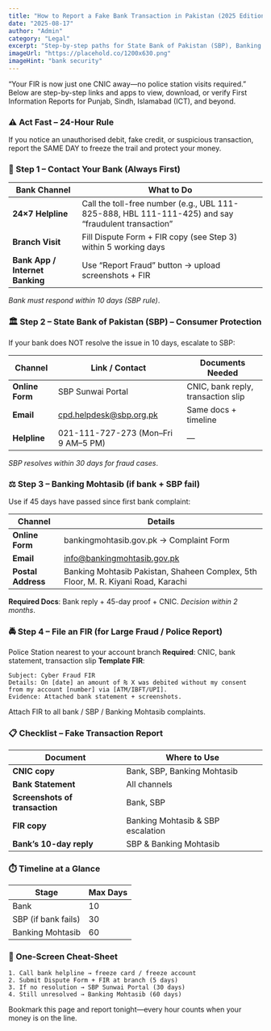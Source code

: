 ```yaml
---
title: "How to Report a Fake Bank Transaction in Pakistan (2025 Edition)"
date: "2025-08-17"
author: "Admin"
category: "Legal"
excerpt: "Step-by-step paths for State Bank of Pakistan (SBP), Banking Mohtasib, and your own bank—all updated for 2025."
imageUrl: "https://placehold.co/1200x630.png"
imageHint: "bank security"
---
```


“Your FIR is now just one CNIC away—no police station visits required.”
Below are step-by-step links and apps to view, download, or verify First Information Reports for Punjab, Sindh, Islamabad (ICT), and beyond.

### ⚠️ Act Fast – 24-Hour Rule
If you notice an unauthorised debit, fake credit, or suspicious transaction, report the SAME DAY to freeze the trail and protect your money.

### 🏦 Step 1 – Contact Your Bank (Always First)

| Bank Channel                  | What to Do                                                                                             |
| ----------------------------- | ------------------------------------------------------------------------------------------------------ |
| **24×7 Helpline**             | Call the toll-free number (e.g., UBL 111-825-888, HBL 111-111-425) and say “fraudulent transaction”       |
| **Branch Visit**              | Fill Dispute Form + FIR copy (see Step 3) within 5 working days                                        |
| **Bank App / Internet Banking** | Use “Report Fraud” button → upload screenshots + FIR                                                    |
*Bank must respond within 10 days (SBP rule)*.

### 🏛️ Step 2 – State Bank of Pakistan (SBP) – Consumer Protection
If your bank does NOT resolve the issue in 10 days, escalate to SBP:

| Channel       | Link / Contact                     | Documents Needed                          |
| ------------- | ---------------------------------- | ----------------------------------------- |
| **Online Form** | SBP Sunwai Portal                  | CNIC, bank reply, transaction slip        |
| **Email**     | cpd.helpdesk@sbp.org.pk            | Same docs + timeline                      |
| **Helpline**  | 021-111-727-273 (Mon–Fri 9 AM–5 PM) | —                                         |
*SBP resolves within 30 days for fraud cases*.

### ⚖️ Step 3 – Banking Mohtasib (if bank + SBP fail)
Use if 45 days have passed since first bank complaint:

| Channel         | Details                                                                    |
| --------------- | -------------------------------------------------------------------------- |
| **Online Form**   | bankingmohtasib.gov.pk → Complaint Form                                    |
| **Email**       | info@bankingmohtasib.gov.pk                                                |
| **Postal Address** | Banking Mohtasib Pakistan, Shaheen Complex, 5th Floor, M. R. Kiyani Road, Karachi |
**Required Docs**: Bank reply + 45-day proof + CNIC.
*Decision within 2 months*.

### 🚔 Step 4 – File an FIR (for Large Fraud / Police Report)
Police Station nearest to your account branch
**Required**: CNIC, bank statement, transaction slip
**Template FIR**:
```
Subject: Cyber Fraud FIR  
Details: On [date] an amount of ₨ X was debited without my consent from my account [number] via [ATM/IBFT/UPI].  
Evidence: Attached bank statement + screenshots.
```
Attach FIR to all bank / SBP / Banking Mohtasib complaints.

### 📋 Checklist – Fake Transaction Report

| Document                  | Where to Use                          |
| ------------------------- | ------------------------------------- |
| **CNIC copy**             | Bank, SBP, Banking Mohtasib           |
| **Bank Statement**        | All channels                          |
| **Screenshots of transaction** | Bank, SBP                             |
| **FIR copy**              | Banking Mohtasib & SBP escalation     |
| **Bank’s 10-day reply**   | SBP & Banking Mohtasib                |

### ⏱️ Timeline at a Glance

| Stage           | Max Days |
| --------------- | -------- |
| Bank            | 10       |
| SBP (if bank fails) | 30       |
| Banking Mohtasib | 60       |

### 🔄 One-Screen Cheat-Sheet
```
1. Call bank helpline → freeze card / freeze account  
2. Submit Dispute Form + FIR at branch (5 days)  
3. If no resolution → SBP Sunwai Portal (30 days)  
4. Still unresolved → Banking Mohtasib (60 days)
```
Bookmark this page and report tonight—every hour counts when your money is on the line.
